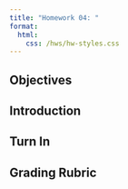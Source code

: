 ```yaml
---
title: "Homework 04: "
format: 
  html:
    css: /hws/hw-styles.css
---
```


<!-- <center>

<figure>

<img src="/images/labs/lab13/lab13-independenceday.png" alt="Independence Day (1996)." width="500"/>

<figcaption>Independence Day (1996).</figcaption>

</figure>

</center> -->

## Objectives


## Introduction


## Turn In


## Grading Rubric


<!-- [^1]: how to add footnotes. -->